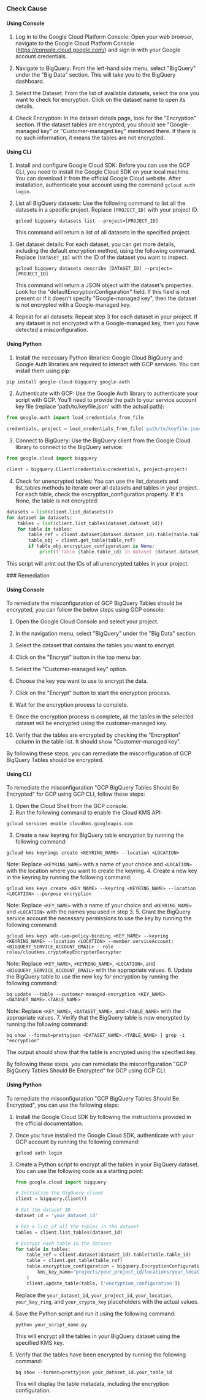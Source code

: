

<Tabs><Tab title='Cause'>
### Check Cause

#### Using Console

1. Log in to the Google Cloud Platform Console: Open your web browser, navigate to the Google Cloud Platform Console (https://console.cloud.google.com/) and sign in with your Google account credentials.

2. Navigate to BigQuery: From the left-hand side menu, select "BigQuery" under the "Big Data" section. This will take you to the BigQuery dashboard.

3. Select the Dataset: From the list of available datasets, select the one you want to check for encryption. Click on the dataset name to open its details.

4. Check Encryption: In the dataset details page, look for the "Encryption" section. If the dataset tables are encrypted, you should see "Google-managed key" or "Customer-managed key" mentioned there. If there is no such information, it means the tables are not encrypted.

#### Using CLI

1. Install and configure Google Cloud SDK: Before you can use the GCP CLI, you need to install the Google Cloud SDK on your local machine. You can download it from the official Google Cloud website. After installation, authenticate your account using the command `gcloud auth login`.

2. List all BigQuery datasets: Use the following command to list all the datasets in a specific project. Replace `[PROJECT_ID]` with your project ID.
   ```
   gcloud bigquery datasets list --project=[PROJECT_ID]
   ```
   This command will return a list of all datasets in the specified project.

3. Get dataset details: For each dataset, you can get more details, including the default encryption method, using the following command. Replace `[DATASET_ID]` with the ID of the dataset you want to inspect.
   ```
   gcloud bigquery datasets describe [DATASET_ID] --project=[PROJECT_ID]
   ```
   This command will return a JSON object with the dataset's properties. Look for the "defaultEncryptionConfiguration" field. If this field is not present or if it doesn't specify "Google-managed key", then the dataset is not encrypted with a Google-managed key.

4. Repeat for all datasets: Repeat step 3 for each dataset in your project. If any dataset is not encrypted with a Google-managed key, then you have detected a misconfiguration.

#### Using Python

1. Install the necessary Python libraries: Google Cloud BigQuery and Google Auth libraries are required to interact with GCP services. You can install them using pip:

```python
pip install google-cloud-bigquery google-auth
```

2. Authenticate with GCP: Use the Google Auth library to authenticate your script with GCP. You'll need to provide the path to your service account key file (replace 'path/to/keyfile.json' with the actual path):

```python
from google.auth import load_credentials_from_file

credentials, project = load_credentials_from_file('path/to/keyfile.json')
```

3. Connect to BigQuery: Use the BigQuery client from the Google Cloud library to connect to the BigQuery service:

```python
from google.cloud import bigquery

client = bigquery.Client(credentials=credentials, project=project)
```

4. Check for unencrypted tables: You can use the list_datasets and list_tables methods to iterate over all datasets and tables in your project. For each table, check the encryption_configuration property. If it's None, the table is not encrypted:

```python
datasets = list(client.list_datasets())
for dataset in datasets:
    tables = list(client.list_tables(dataset.dataset_id))
    for table in tables:
        table_ref = client.dataset(dataset.dataset_id).table(table.table_id)
        table_obj = client.get_table(table_ref)
        if table_obj.encryption_configuration is None:
            print(f'Table {table.table_id} in dataset {dataset.dataset_id} is not encrypted.')
```

This script will print out the IDs of all unencrypted tables in your project.

</Tab>

<Tab title='Remediation'>
### Remediation

#### Using Console

To remediate the misconfiguration of GCP BigQuery Tables should be encrypted, you can follow the below steps using GCP console:

1. Open the Google Cloud Console and select your project.

2. In the navigation menu, select "BigQuery" under the "Big Data" section.

3. Select the dataset that contains the tables you want to encrypt.

4. Click on the "Encrypt" button in the top menu bar.

5. Select the "Customer-managed key" option.

6. Choose the key you want to use to encrypt the data.

7. Click on the "Encrypt" button to start the encryption process.

8. Wait for the encryption process to complete.

9. Once the encryption process is complete, all the tables in the selected dataset will be encrypted using the customer-managed key.

10. Verify that the tables are encrypted by checking the "Encryption" column in the table list. It should show "Customer-managed key".

By following these steps, you can remediate the misconfiguration of GCP BigQuery Tables should be encrypted.

#### Using CLI

To remediate the misconfiguration "GCP BigQuery Tables Should Be Encrypted" for GCP using GCP CLI, follow these steps:

1. Open the Cloud Shell from the GCP console.
2. Run the following command to enable the Cloud KMS API:
```
gcloud services enable cloudkms.googleapis.com
```
3. Create a new keyring for BigQuery table encryption by running the following command:
```
gcloud kms keyrings create <KEYRING_NAME> --location <LOCATION>
```
Note: Replace `<KEYRING_NAME>` with a name of your choice and `<LOCATION>` with the location where you want to create the keyring.
4. Create a new key in the keyring by running the following command:
```
gcloud kms keys create <KEY_NAME> --keyring <KEYRING_NAME> --location <LOCATION> --purpose encryption
```
Note: Replace `<KEY_NAME>` with a name of your choice and `<KEYRING_NAME>` and `<LOCATION>` with the names you used in step 3.
5. Grant the BigQuery service account the necessary permissions to use the key by running the following command:
```
gcloud kms keys add-iam-policy-binding <KEY_NAME> --keyring <KEYRING_NAME> --location <LOCATION> --member serviceAccount:<BIGQUERY_SERVICE_ACCOUNT_EMAIL> --role roles/cloudkms.cryptoKeyEncrypterDecrypter
```
Note: Replace `<KEY_NAME>`, `<KEYRING_NAME>`, `<LOCATION>`, and `<BIGQUERY_SERVICE_ACCOUNT_EMAIL>` with the appropriate values.
6. Update the BigQuery table to use the new key for encryption by running the following command:
```
bq update --table --customer-managed-encryption <KEY_NAME> <DATASET_NAME>.<TABLE_NAME>
```
Note: Replace `<KEY_NAME>`, `<DATASET_NAME>`, and `<TABLE_NAME>` with the appropriate values.
7. Verify that the BigQuery table is now encrypted by running the following command:
```
bq show --format=prettyjson <DATASET_NAME>.<TABLE_NAME> | grep -i "encryption"
```
The output should show that the table is encrypted using the specified key.

By following these steps, you can remediate the misconfiguration "GCP BigQuery Tables Should Be Encrypted" for GCP using GCP CLI.

#### Using Python

To remediate the misconfiguration "GCP BigQuery Tables Should Be Encrypted", you can use the following steps:

1. Install the Google Cloud SDK by following the instructions provided in the official documentation.

2. Once you have installed the Google Cloud SDK, authenticate with your GCP account by running the following command:

   ```
   gcloud auth login
   ```

3. Create a Python script to encrypt all the tables in your BigQuery dataset. You can use the following code as a starting point:

   ```python
   from google.cloud import bigquery

   # Initialize the BigQuery client
   client = bigquery.Client()

   # Set the dataset ID
   dataset_id = 'your_dataset_id'

   # Get a list of all the tables in the dataset
   tables = client.list_tables(dataset_id)

   # Encrypt each table in the dataset
   for table in tables:
       table_ref = client.dataset(dataset_id).table(table.table_id)
       table = client.get_table(table_ref)
       table.encryption_configuration = bigquery.EncryptionConfiguration(
           kms_key_name='projects/your_project_id/locations/your_location/keyRings/your_key_ring/cryptoKeys/your_crypto_key'
       )
       client.update_table(table, ['encryption_configuration'])
   ```

   Replace the `your_dataset_id`, `your_project_id`, `your_location`, `your_key_ring`, and `your_crypto_key` placeholders with the actual values.

4. Save the Python script and run it using the following command:

   ```
   python your_script_name.py
   ```

   This will encrypt all the tables in your BigQuery dataset using the specified KMS key.

5. Verify that the tables have been encrypted by running the following command:

   ```
   bq show --format=prettyjson your_dataset_id.your_table_id
   ```

   This will display the table metadata, including the encryption configuration.


</Tab>
</Tabs>